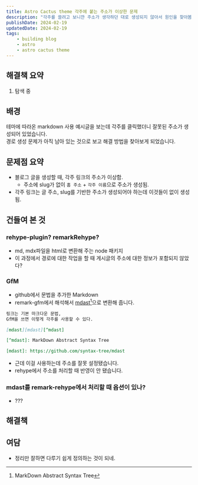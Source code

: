 ```yaml
---
title: Astro Cactus theme 각주에 붙는 주소가 이상한 문제
description: "각주를 쓸려고 보니깐 주소가 생각하던 대로 생성되지 않아서 원인을 찾아봄.                   "
publishDate: 2024-02-19
updatedDate: 2024-02-19
tags: 
    - building blog
    - astro
    - astro cactus theme
---
```


## 해결책 요약
1. 탐색 중

## 배경
테마에 따라온 markdown 사용 예시글을 보는데 각주를 클릭했더니 잘못된 주소가 생성되어 있었습니다.  
경로 생성 문제가 아직 남아 있는 것으로 보고 해결 방법을 찾아보게 되었습니다.  

## 문제점 요약
- 블로그 글을 생성할 때, 각주 링크의 주소가 이상함.
    - 주소에 slug가 없이 `홈 주소` + `각주 이름`으로 주소가 생성됨.
- 각주 링크는 글 주소, slug를 기반한 주소가 생성되어야 하는데 이것들이 없이 생성됨.

## 건들여 본 것
### rehype-plugin? remarkRehype?
- md, mdx파일을 html로 변환해 주는 node 패키지
- 이 과정에서 경로에 대한 작업을 할 때 게시글의 주소에 대한 정보가 포함되지 않았다?
### GfM
- github에서 문법을 추가한 Markdown
- remark-gfm에서 해석해서 [mdast][mdast][^mdast]으로 변환해 줍니다.
```markdown
링크는 기본 마크다운 문법,
GfM을 쓰면 이렇게 각주를 사용할 수 있다.

[mdast][mdast][^mdast]

[^mdast]: MarkDown Abstract Syntax Tree

[mdast]: https://github.com/syntax-tree/mdast
```
- 근데 이걸 사용하는데 주소를 잘못 설정됐습니다.
- rehype에서 주소를 처리할 때 반영이 안 됐습니다.

[^mdast]: MarkDown Abstract Syntax Tree

[mdast]: https://github.com/syntax-tree/mdast

### mdast를 remark-rehype에서 처리할 때 옵션이 있나?
- ??? 
 

## 해결책

## 여담
- 정리만 잘하면 다루기 쉽게 정의하는 것이 되네.
